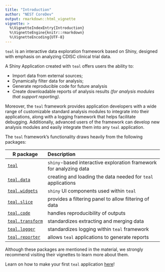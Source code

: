 ```yaml
---
title: "Introduction"
author: "NEST CoreDev"
output: rmarkdown::html_vignette
vignette: >
  %\VignetteIndexEntry{Introduction}
  %\VignetteEngine{knitr::rmarkdown}
  %\VignetteEncoding{UTF-8}
---
```


`teal` is an interactive data exploration framework based on Shiny, designed with emphasis on analyzing CDISC clinical trial data.

A Shiny Application created with `teal` offers users the ability to:

- Import data from external sources;
- Dynamically filter data for analysis;
- Generate reproducible code for future analysis
- Create downloadable reports of analysis results _(for analysis modules that support reporting)_.

Moreover, the `teal` framework provides application developers with a wide range of customizable standard analysis modules to integrate into their applications, along with a logging framework that helps facilitate debugging.
Additionally, advanced users of the framework can develop new analysis modules and easily integrate them into any `teal` application.

The `teal` framework's functionality draws heavily from the following packages:  

| R package            | Description                                                             |
|----------------------|:------------------------------------------------------------------------|
|[`teal`](https://github.com/insightsengineering/teal)                     | `shiny`-based interactive exploration framework for analyzing data|
|[`teal.data`](https://github.com/insightsengineering/teal.data)           | creating and loading the data needed for `teal` applications|
|[`teal.widgets`](https://github.com/insightsengineering/teal.widgets)     | `shiny` UI components used within `teal`|
|[`teal.slice`](https://github.com/insightsengineering/teal.slice)         | provides a filtering panel to allow filtering of data|
|[`teal.code`](https://github.com/insightsengineering/teal.code)           | handles reproducibility of outputs|
|[`teal.transform`](https://github.com/insightsengineering/teal.transform) | standardizes extracting and merging data|
|[`teal.logger`](https://github.com/insightsengineering/teal.logger)       | standardizes logging within `teal` framework|
|[`teal.reporter`](https://github.com/insightsengineering/teal.reporter)   | allows `teal` applications to generate reports|

Although these packages are mentioned in the material, we strongly recommend visiting their vignettes to learn more about them.

Learn on how to make your first `teal` application [here](https://insightsengineering.github.io/teal/main/articles/teal.html)!
